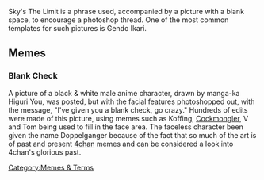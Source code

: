 Sky's The Limit is a phrase used, accompanied by a picture with a blank space, to encourage a photoshop thread. One of the most common templates for such pictures is Gendo Ikari.

== Memes ==
=== Blank Check ===
A picture of a black & white male anime character, drawn by manga-ka Higuri You, was posted, but with the facial features photoshopped out, with the message, "I've given you a blank check, go crazy." Hundreds of edits were made of this picture, using memes such as Koffing, [[Cockmongler]], V and Tom being used to fill in the face area. The faceless character been given the name Doppelganger because of the fact that so much of the art is of past and present [[4chan]] memes and can be considered a look into 4chan's glorious past.


[[Category:Memes & Terms]]